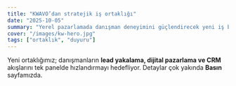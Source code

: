 ```yaml
---
title: "KWAVO’dan stratejik iş ortaklığı"
date: "2025-10-05"
summary: "Yerel pazarlamada danışman deneyimini güçlendirecek yeni iş birliği duyuruldu."
cover: "/images/kw-hero.jpg"
tags: ["ortaklık", "duyuru"]
---
```


Yeni ortaklığımız; danışmanların **lead yakalama, dijital pazarlama ve CRM** akışlarını tek panelde hızlandırmayı hedefliyor. Detaylar çok yakında **Basın** sayfamızda.